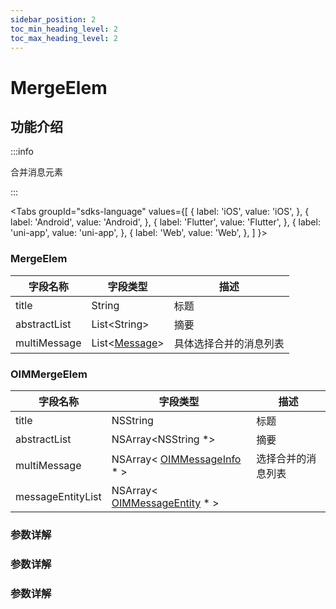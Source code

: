 ```yaml
---
sidebar_position: 2
toc_min_heading_level: 2
toc_max_heading_level: 2
---
```


# MergeElem

## 功能介绍

:::info

合并消息元素

:::

<Tabs
groupId="sdks-language"
values={[
{ label: 'iOS', value: 'iOS', },
{ label: 'Android', value: 'Android', },
{ label: 'Flutter', value: 'Flutter', },
{ label: 'uni-app', value: 'uni-app', },
{ label: 'Web', value: 'Web', },
]
}>

<TabItem value="Flutter">

### MergeElem

| 字段名称     | 字段类型                                                 | 描述                   |
| ------------ | -------------------------------------------------------- | ---------------------- |
| title        | String                                                   | 标题                   |
| abstractList | List<String\>                                            | 摘要                   |
| multiMessage | List<[Message](docs/sdks/Class/Message/MessageInfo.mdx)> | 具体选择合并的消息列表 |

</TabItem>

<TabItem value="iOS">

### OIMMergeElem

| 字段名称          | 字段类型                                                                    | 描述               |
| ----------------- | --------------------------------------------------------------------------- | ------------------ |
| title             | NSString                                                                    | 标题               |
| abstractList      | NSArray<NSString \*>                                                        | 摘要               |
| multiMessage      | NSArray< [OIMMessageInfo](docs/sdks/Class/Message/MessageInfo.mdx) \* >     | 选择合并的消息列表 |
| messageEntityList | NSArray< [OIMMessageEntity](docs/sdks/Class/Message/MessageEntity.mdx) \* > |                    |

</TabItem>

<TabItem value="Android">

### 参数详解

</TabItem>

<TabItem value="Web">

### 参数详解

</TabItem>

<TabItem value="uni-app">

### 参数详解

</TabItem>

</Tabs>
